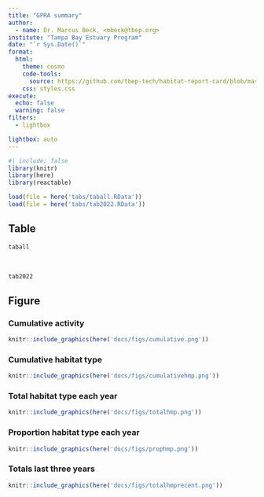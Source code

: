 ```yaml
---
title: "GPRA summary"
author: 
  - name: Dr. Marcus Beck, <mbeck@tbep.org>
institute: "Tampa Bay Estuary Program"
date: "`r Sys.Date()`"
format:
  html:
    theme: cosmo
    code-tools: 
      source: https://github.com/tbep-tech/habitat-report-card/blob/master/docs/summaries.qmd
    css: styles.css
execute:
  echo: false
  warning: false
filters:
  - lightbox

lightbox: auto
---
```


```r
#| include: false
library(knitr)
library(here)
library(reactable)

load(file = here('tabs/taball.RData'))
load(file = here('tabs/tab2022.RData'))
```

::: panel-tabset

## Table

```r
taball
```

<br>

```r
tab2022
```

## Figure

### Cumulative activity

```r
knitr::include_graphics(here('docs/figs/cumulative.png'))
```

### Cumulative habitat type

```r
knitr::include_graphics(here('docs/figs/cumulativehmp.png'))
```

### Total habitat type each year

```r
knitr::include_graphics(here('docs/figs/totalhmp.png'))
```

### Proportion habitat type each year

```r
knitr::include_graphics(here('docs/figs/prophmp.png'))
```

### Totals last three years

```r
knitr::include_graphics(here('docs/figs/totalhmprecent.png'))
```

:::
